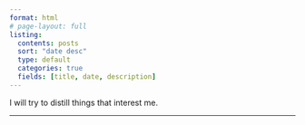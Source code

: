 ```yaml
---
format: html
# page-layout: full
listing:
  contents: posts
  sort: "date desc"
  type: default
  categories: true
  fields: [title, date, description]
---
```


I will try to distill things that interest me.

---